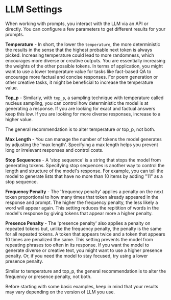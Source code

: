 # LLM Settings

When working with prompts, you interact with the LLM via an API or directly. You can configure a few parameters to get different results for your prompts. 

**Temperature** - In short, the lower the `temperature`, the more deterministic the results in the sense that the highest probable next token is always picked. Increasing temperature could lead to more randomness, which encourages more diverse or creative outputs. You are essentially increasing the weights of the other possible tokens. In terms of application, you might want to use a lower temperature value for tasks like fact-based QA to encourage more factual and concise responses. For poem generation or other creative tasks, it might be beneficial to increase the temperature value.

**Top_p** - Similarly, with `top_p`, a sampling technique with temperature called nucleus sampling, you can control how deterministic the model is at generating a response. If you are looking for exact and factual answers keep this low. If you are looking for more diverse responses, increase to a higher value. 

The general recommendation is to alter temperature *or* top_p, not both.

**Max Length** - You can manage the number of tokens the model generates by adjusting the 'max length'. Specifying a max length helps you prevent long or irrelevant responses and control costs.

**Stop Sequences** - A 'stop sequence' is a string that stops the model from generating tokens. Specifying stop sequences is another way to control the length and structure of the model's response. For example, you can tell the model to generate lists that have no more than 10 items by adding "11" as a stop sequence.

**Frequency Penalty** - The 'frequency penalty' applies a penalty on the next token proportional to how many times that token already appeared in the response and prompt. The higher the frequency penalty, the less likely a word will appear again. This setting reduces the repitition of words in the model's response by giving tokens that appear more a higher penalty.

**Presence Penalty** - The 'presence penalty' also applies a penalty on repeated tokens but, unlike the frequency penalty, the penalty is the same for all repeated tokens. A token that appears twice and a token that appears 10 times are penalized the same. This setting prevents the model from repeating phrases too often in its response. If you want the model to generate diverse or creative text, you might want to use a higher presence penalty. Or, if you need the model to stay focused, try using a lower presence penalty.

Similar to temperature and top_p, the general recommendation is to alter the frequency or presence penalty, not both.

Before starting with some basic examples, keep in mind that your results may vary depending on the version of LLM you use.
